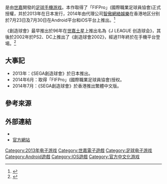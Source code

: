{{NoteTA
| G1 = Games
| G2 = Sega
}}
{{Infobox VG series
| title          = SEGA創造球會
| japanese       = サカつくシュート！
| image          =
| developer      = [[世嘉|世嘉]]
| publisher      = {{vgr|HK|[[智傲集團|智傲集團]]}}
| genre          = [[体育游戏|体育游戏]]、[[经营模拟游戏|经营模拟]]
| modes          = [[单人游戏|单人游戏]]、[[多人电子游戏|多人游戏]]
| platforms      = [[IOS|IOS]]、[[Android|Android]]
}}
{{Vgname|SEGA創造球會|ja=サカつくシュート！|或稱「'''創造球會'''」}}是由[[世嘉|世嘉]]開發的[[足球|足球]][[手機游戏|手機游戏]]。本作取得了「FIFPro」(國際職業足球員協會)正式授權，并於2013年在日本发行，2014年由代理公司[[智傲網絡娛樂|智傲網絡娛樂]]在香港地区分别於7月23日及7月30日在Android平台和iOS平台上推出。<ref>{{cite web|title=《SEGA創造球會》Android版本正式上架！「FIFPro」授權認可 實名收錄1,000位球員！|url=http://www.gameapps.hk/index.php/getapps/4910-sega-android-fifpro-1-000|accessdate=2014-07-23|archive-date=2014-07-25|archive-url=https://web.archive.org/web/20140725211625/http://www.gameapps.hk/index.php/getapps/4910-sega-android-fifpro-1-000|dead-url=no}}</ref>

《創造球會》最早推出於96年在[[世嘉土星|世嘉土星]]上推出名為《J LEAGUE 创造球会》，其後於2002年於PS2、DC上推出了《創造球會2002》，經過11年終於在手機平台登場。<ref>{{cite web|title=iOS/Android でついに配信開始！ リリース記念イベントも開催中！|url=http://www.4gamer.net/games/238/G023859/20131210008/|publisher=4gamer|accessdate=2014-08-15|language=ja|archive-date=2014-08-08|archive-url=https://web.archive.org/web/20140808045138/http://www.4gamer.net/games/238/G023859/20131210008/|dead-url=no}}</ref>

== 大事記 ==
* 2013年：《SEGA創造球會》於日本推出。
* 2014年6月：取得「FIFPro」(國際職業足球員協會)授权。
* 2014年7月：《SEGA創造球會》於香港推出繁體中文版。

== 參考來源 ==
{{reflist}}

== 外部連結 ==
* {{Official|http://sakatsukushoot.sega-net.com/}}{{ja}}
* [http://sega.gameone.com/?show=1 官方網站]{{Wayback|url=http://sega.gameone.com/?show=1 |date=20140731080907 }}{{zh-hk}}

{{DEFAULTSORT:Saga Tsuku Shoot}}
[[Category:2013年电子游戏|Category:2013年电子游戏]]
[[Category:世嘉電子遊戲|Category:世嘉電子遊戲]]
[[Category:足球电子游戏|Category:足球电子游戏]]
[[Category:Android遊戲|Category:Android遊戲]]
[[Category:IOS遊戲|Category:IOS遊戲]]
[[Category:官方中文化游戏|Category:官方中文化游戏]]


{{Videogame-stub}}